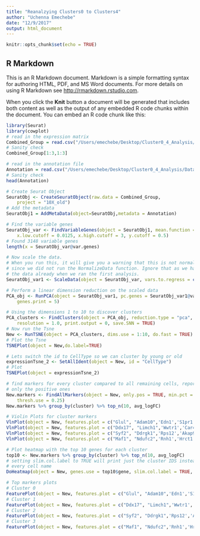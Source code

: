 ```yaml
---
title: "Reanalzying Clusters0 to Clusters4"
author: "Uchenna Emechebe"
date: "12/9/2017"
output: html_document
---
```


```r
knitr::opts_chunk$set(echo = TRUE)
```

## R Markdown

This is an R Markdown document. Markdown is a simple formatting syntax for authoring HTML, PDF, and MS Word documents. For more details on using R Markdown see <http://rmarkdown.rstudio.com>.

When you click the **Knit** button a document will be generated that includes both content as well as the output of any embedded R code chunks within the document. You can embed an R code chunk like this:

```r
library(Seurat)
library(cowplot)
# read in the expression matrix
Combined_Group = read.csv("/Users/emechebe/Desktop/Cluster0_4_Analysis/Data/Combined_1_clusters.csv",row.names=1)
# Sanity check
Combined_Group[1:3,1:3]

# read in the annotation file
Annotation = read.csv("/Users/emechebe/Desktop/Cluster0_4_Analysis/Data/GroupAnnotation_1.csv", row.names= 1)
# Sanity check
head(Annotation)

# Create Seurat Object
SeuratObj <- CreateSeuratObject(raw.data = Combined_Group, 
    project = "10X_old")
# Add the metadata
SeuratObj1 = AddMetaData(object=SeuratObj,metadata = Annotation)

# Find the variable genes
SeuratObj_var <- FindVariableGenes(object = SeuratObj1, mean.function = ExpMean, dispersion.function = LogVMR, 
    x.low.cutoff = 0.0125, x.high.cutoff = 3, y.cutoff = 0.5)
# Found 3148 variable genes
length(x = SeuratObj_var@var.genes)

# Now scale the data.
# When you run this, it will give you a warning that this is not normalized
# since we did not run the NormalizeData function. Ignore that as we have normalized
# the data already when we ran the first analysis. 
SeuratObj_var1 <- ScaleData(object = SeuratObj_var, vars.to.regress = c("nUMI"))

# Perform a linear dimension reduction on the scaled data
PCA_obj <- RunPCA(object = SeuratObj_var1, pc.genes = SeuratObj_var1@var.genes, do.print = TRUE, pcs.print = 1:5, 
    genes.print = 5)

# Using the dimensions 1 to 10 to discover clusters
PCA_clusters <- FindClusters(object = PCA_obj, reduction.type = "pca", dims.use = 1:10, 
    resolution = 1.0, print.output = 0, save.SNN = TRUE)
# Now run the Tsne
New <- RunTSNE(object = PCA_clusters, dims.use = 1:10, do.fast = TRUE)
# Plot the Tsne
TSNEPlot(object = New,do.label=TRUE)

# Lets switch the id to CellType so we can cluster by young or old
expressionTsne_2 <- SetAllIdent(object = New, id = "CellType")
# Plot
TSNEPlot(object = expressionTsne_2)

# find markers for every cluster compared to all remaining cells, report
# only the positive ones
New.markers <- FindAllMarkers(object = New, only.pos = TRUE, min.pct = 0.25, 
    thresh.use = 0.25)
New.markers %>% group_by(cluster) %>% top_n(10, avg_logFC)

# Violin Plots for cluster markers
VlnPlot(object = New, features.plot = c("Glul", "Adam10",'Edn1','S1pr1','Ece1','Pde2a'))
VlnPlot(object = New, features.plot = c("Ddx17", "Limch1",'Wwtr1','Car4','Fryl','Sema6a'))
VlnPlot(object = New, features.plot = c("Syf2", "Ddrgk1",'Rps12','Akap9','Eif4h','Agfg1'))
VlnPlot(object = New, features.plot = c("Maf1", "Ndufc2",'Rnh1','Hrct1'))

# Plot heatmap with the top 10 genes for each cluster
top10 <- New.markers %>% group_by(cluster) %>% top_n(10, avg_logFC)
# setting slim.col.label to TRUE will print just the cluster IDS instead of
# every cell name
DoHeatmap(object = New, genes.use = top10$gene, slim.col.label = TRUE, remove.key = TRUE)

# Top markers plots
# Cluster 0
FeaturePlot(object = New, features.plot = c("Glul", "Adam10",'Edn1','S1pr1','Ece1','Pde2a'), cols.use = c("grey", "blue"),reduction.use = "tsne")
# Cluster 1
FeaturePlot(object = New, features.plot = c("Ddx17", "Limch1",'Wwtr1','Car4','Fryl','Sema6a'), cols.use = c("grey", "blue"),reduction.use = "tsne")
# Cluster 2
FeaturePlot(object = New, features.plot = c("Syf2", "Ddrgk1",'Rps12','Akap9','Eif4h','Agfg1'), cols.use = c("grey", "blue"), reduction.use = "tsne")
# Cluster 3
FeaturePlot(object = New, features.plot = c("Maf1", "Ndufc2",'Rnh1','Hrct1'), cols.use = c("grey", "blue"),reduction.use = "tsne")




```

